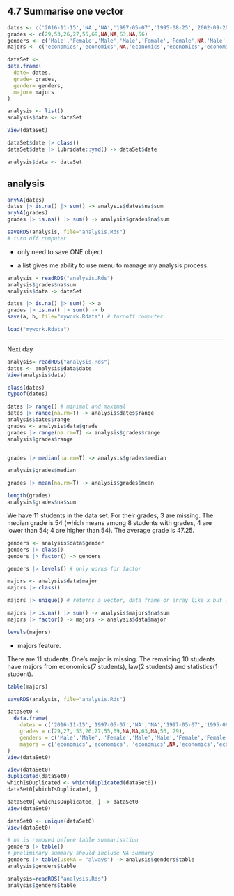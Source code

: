 ## 4.7 Summarise one vector

```r
dates <- c('2016-11-15','NA','NA','1997-05-07','1995-08-25','2002-09-20','NA','NA','NA','1995-07-16', '2011-06-22')
grades <- c(29,53,26,27,55,69,NA,NA,63,NA,56)
genders <- c('Male','Female','Male','Male','Female','Female',NA,'Male','Male','Female','Female')
majors <- c('economics','economics',NA,'economics','economics','economics','economics','statistics','law','economics','law')

dataSet <- 
data.frame(
  date= dates,
  grade= grades,
  gender= genders,
  major= majors
)

analysis <- list()
analysis$data <- dataSet
```

```r
View(dataSet)
```

```r
dataSet$date |> class()
dataSet$date |> lubridate::ymd() -> dataSet$date

analysis$data <- dataSet
```

## analysis

```r
anyNA(dates)
dates |> is.na() |> sum() -> analysis$dates$na$sum
anyNA(grades)
grades |> is.na() |> sum() -> analysis$grades$na$sum

saveRDS(analysis, file="analysis.Rds")
# turn off computer
```

  * only need to save ONE object
  
  * a list gives me ability to use menu to manage my analysis process. 


```r
analysis = readRDS("analysis.Rds")
analysis$grades$na$sum
analysis$data -> dataSet

```

```r
dates |> is.na() |> sum() -> a
grades |> is.na() |> sum() -> b
save(a, b, file="mywork.Rdata") # turnoff computer
```

```r
load("mywork.Rdata")
```

***

Next day

```r
analysis= readRDS("analysis.Rds")
dates <- analysis$data$date
View(analysis$data)
```


```r
class(dates)
typeof(dates)

dates |> range() # minimal and maximal
dates |> range(na.rm=T) -> analysis$dates$range
analysis$dates$range
grades <- analysis$data$grade
grades |> range(na.rm=T) -> analysis$grades$range
analysis$grades$range


grades |> median(na.rm=T) -> analysis$grades$median

analysis$grades$median

grades |> mean(na.rm=T) -> analysis$grades$mean
```

```r
length(grades)
analysis$grades$na$sum
```


We have 11 students in the data set. For their grades,  3 are missing. The median grade is 54 (which means among 8 students with grades, 4 are lower than 54; 4 are higher than 54). The average grade is 47.25. 

```r
genders <- analysis$data$gender
genders |> class()
genders |> factor() -> genders

genders |> levels() # only works for factor
```


```r
majors <- analysis$data$major
majors |> class()

majors |> unique() # returns a vector, data frame or array like x but with duplicate elements/rows removed.
```

```r
majors |> is.na() |> sum() -> analysis$majors$na$sum
majors |> factor() -> majors -> analysis$data$major

levels(majors)
```

* majors feature.

There are 11 students. One's major is missing. The remaining 10 students have majors from economics(7 students), law(2 students) and statistics(1 student).

```r
table(majors)

saveRDS(analysis, file="analysis.Rds")
```

```r
dataSet0 <- 
  data.frame(
    dates = c('2016-11-15','1997-05-07','NA','NA','1997-05-07','1995-08-25','2002-09-20','NA','NA','NA','1995-07-16', '2011-06-22', '2016-11-15'),
    grades = c(29,27, 53,26,27,55,69,NA,NA,63,NA,56, 29),
    genders = c('Male','Male', 'Female','Male','Male','Female','Female',NA,'Male','Male','Female','Female','Male'),
    majors = c('economics','economics', 'economics',NA,'economics','economics','economics','economics','statistics','law','economics','law','economics')
)
View(dataSet0)
```

```r
View(dataSet0)
duplicated(dataSet0)
whichIsDuplicated <- which(duplicated(dataSet0))
dataSet0[whichIsDuplicated, ]

dataSet0[-whichIsDuplicated, ] -> dataSet0
View(dataSet0)
```

```r
dataSet0 <- unique(dataSet0)
View(dataSet0)
```

```r
# na is removed before table summarisation
genders |> table()
# preliminary summary should include NA summary
genders |> table(useNA = "always") -> analysis$genders$table
analysis$genders$table
```

```r
analysis=readRDS("analysis.Rds")
analysis$genders$table
```


